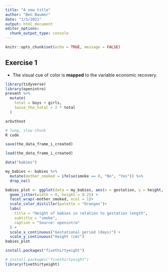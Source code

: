 ```yaml
---
title: "A new title"
author: "Ben Baumer"
date: "1/5/2021"
output: html_document
editor_options: 
  chunk_output_type: console
---
```


```r
knitr::opts_chunk$set(echo = TRUE, message = FALSE)
```

## Exercise 1



- The visual cue of color is **mapped** to the variable economic recovery. 

```r
library(tidyverse)
library(openintro)
present %>%
  mutate(
    total = boys + girls, 
    twice_the_total = 2 * total
  )
```

```r
arbuthnot
```

```r
# long, slow chunk
R code

save(the_data_frame_i_created)
```

```r
load(the_data_frame_i_created)
```



```r

data("babies")

my_babies <- babies %>%
  mutate(mother_smoked = ifelse(smoke == 0, "No", "Yes")) %>%
  drop_na()

babies_plot <- ggplot(data = my_babies, aes(x = gestation, y = height, color = age))+
  geom_jitter(width = 0, height = 0.25) +
  facet_wrap(~mother_smoked, ncol = 1)+
  scale_color_distiller(palette = "Oranges")+
  labs(
    title = "Height of babies in relation to gestation length",
    subtitle = "smoke",
    caption = "Source: openintro"
  ) + 
  scale_x_continuous("Gestational period (days)") + 
  scale_y_continuous("Height (cm)")
babies_plot
```

```r
install.packages("fivethirtyeight")
```


```r
# install.packages("fivethirtyeight")
library(fivethirtyeight)
```


